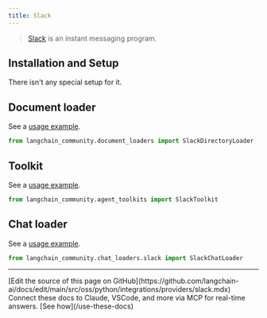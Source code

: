 ```yaml
---
title: Slack
---
```


>[Slack](https://slack.com/) is an instant messaging program.

## Installation and Setup

There isn't any special setup for it.


## Document loader

See a [usage example](/oss/python/integrations/document_loaders/slack).

```python
from langchain_community.document_loaders import SlackDirectoryLoader
```

## Toolkit

See a [usage example](/oss/python/integrations/tools/slack).

```python
from langchain_community.agent_toolkits import SlackToolkit
```

## Chat loader

See a [usage example](/oss/python/integrations/chat_loaders/slack).

```python
from langchain_community.chat_loaders.slack import SlackChatLoader
```

---

<Callout icon="pen-to-square" iconType="regular">
    [Edit the source of this page on GitHub](https://github.com/langchain-ai/docs/edit/main/src/oss/python/integrations/providers/slack.mdx)
</Callout>
<Tip icon="terminal" iconType="regular">
    Connect these docs to Claude, VSCode, and more via MCP for    real-time answers. [See how](/use-these-docs)
</Tip>
